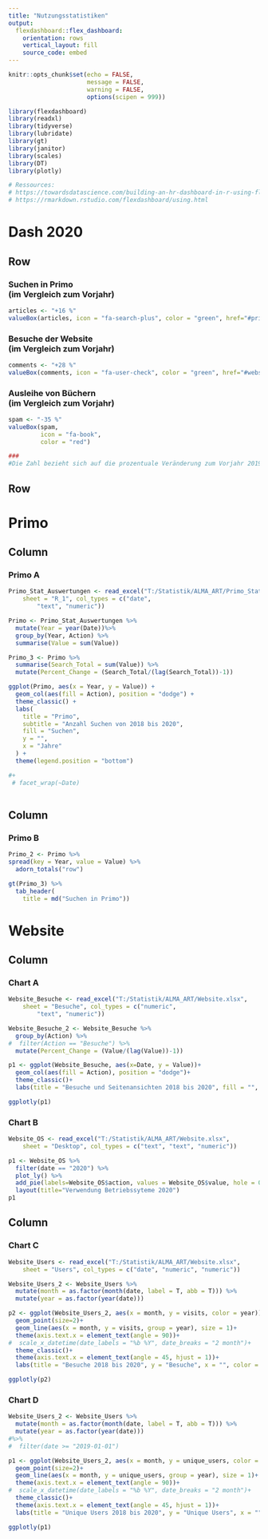 ---
title: "Nutzungsstatistiken"
output: 
  flexdashboard::flex_dashboard:
    orientation: rows
    vertical_layout: fill
    source_code: embed
---


```{r setup, include=FALSE}
knitr::opts_chunk$set(echo = FALSE,
                      message = FALSE,
                      warning = FALSE,
                      options(scipen = 999))

library(flexdashboard)
library(readxl)
library(tidyverse)
library(lubridate)
library(gt)
library(janitor)
library(scales)
library(DT)
library(plotly)

# Ressources:
# https://towardsdatascience.com/building-an-hr-dashboard-in-r-using-flexdashboard-76d14ed3f32
# https://rmarkdown.rstudio.com/flexdashboard/using.html

```

Dash 2020 {data-icon="fa-globe"}
===================================== 

Row {data-width=150, data-height=200}
-----------------------------------------------------------------------

### Suchen in Primo </br>(im Vergleich zum Vorjahr)

```{r}
articles <- "+16 %"
valueBox(articles, icon = "fa-search-plus", color = "green", href="#primo")
```

### Besuche der Website </br>(im Vergleich zum Vorjahr)

```{r}
comments <- "+28 %"
valueBox(comments, icon = "fa-user-check", color = "green", href="#website")
```

### Ausleihe von Büchern </br>(im Vergleich zum Vorjahr)

```{r}
spam <- "-35 %"
valueBox(spam, 
         icon = "fa-book",
         color = "red")
```

```{r eval=FALSE}
### 
#Die Zahl bezieht sich auf die prozentuale Veränderung zum Vorjahr 2019.
```


Row 
-----------------------------------------------------------------------


Primo {data-orientation=columns}
===================================== 

Column {data-width=400, data-height=400}
-----------------------------------------------------------------------

### Primo A

```{r}
Primo_Stat_Auswertungen <- read_excel("T:/Statistik/ALMA_ART/Primo_Stat_Auswertungen.xlsx", 
    sheet = "R_1", col_types = c("date", 
        "text", "numeric"))
```

```{r}
Primo <- Primo_Stat_Auswertungen %>%
  mutate(Year = year(Date))%>%
  group_by(Year, Action) %>%
  summarise(Value = sum(Value))
```

```{r}
Primo_3 <- Primo %>%
  summarise(Search_Total = sum(Value)) %>%
  mutate(Percent_Change = (Search_Total/(lag(Search_Total))-1))
```


```{r}
ggplot(Primo, aes(x = Year, y = Value)) +
  geom_col(aes(fill = Action), position = "dodge") +
  theme_classic() +
  labs(
    title = "Primo",
    subtitle = "Anzahl Suchen von 2018 bis 2020",
    fill = "Suchen",
    y = "",
    x = "Jahre"
  ) +
  theme(legend.position = "bottom")

#+
 # facet_wrap(~Date)
  
```



Column {data-width=200, data-height=200}  
-----------------------------------------------------------------------

### Primo B


```{r}
Primo_2 <- Primo %>%
spread(key = Year, value = Value) %>%
  adorn_totals("row")
```


```{r}
gt(Primo_3) %>%
  tab_header(
    title = md("Suchen in Primo"))
```



Website {data-orientation=columns}
===================================== 

Column {data-width=400}
-----------------------------------------------------------------------

### Chart A

```{r}
Website_Besuche <- read_excel("T:/Statistik/ALMA_ART/Website.xlsx", 
    sheet = "Besuche", col_types = c("numeric", 
        "text", "numeric"))
```

```{r}
Website_Besuche_2 <- Website_Besuche %>%
  group_by(Action) %>%
#  filter(Action == "Besuche") %>%
  mutate(Percent_Change = (Value/(lag(Value))-1))
```


```{r}
p1 <- ggplot(Website_Besuche, aes(x=Date, y = Value))+
  geom_col(aes(fill = Action), position = "dodge")+
  theme_classic()+
  labs(title = "Besuche und Seitenansichten 2018 bis 2020", fill = "", y = "", x = "")

ggplotly(p1)
```

### Chart B

```{r}
Website_OS <- read_excel("T:/Statistik/ALMA_ART/Website.xlsx", 
    sheet = "Desktop", col_types = c("text", "text", "numeric"))
```


```{r}
p1 <- Website_OS %>%
  filter(date == "2020") %>%
  plot_ly() %>% 
  add_pie(labels=Website_OS$action, values = Website_OS$value, hole = 0.6) %>%
  layout(title="Verwendung Betriebssyteme 2020")
p1
```



Column {data-width=400}
-----------------------------------------------------------------------


### Chart C

```{r}
Website_Users <- read_excel("T:/Statistik/ALMA_ART/Website.xlsx", 
    sheet = "Users", col_types = c("date", "numeric", "numeric"))
```

```{r}
Website_Users_2 <- Website_Users %>%
  mutate(month = as.factor(month(date, label = T, abb = T))) %>%
  mutate(year = as.factor(year(date)))

p2 <- ggplot(Website_Users_2, aes(x = month, y = visits, color = year))+
  geom_point(size=2)+
  geom_line(aes(x = month, y = visits, group = year), size = 1)+
  theme(axis.text.x = element_text(angle = 90))+
#  scale_x_datetime(date_labels = "%b %Y", date_breaks = "2 month")+
  theme_classic()+
  theme(axis.text.x = element_text(angle = 45, hjust = 1))+
  labs(title = "Besuche 2018 bis 2020", y = "Besuche", x = "", color = "")

ggplotly(p2)
```

### Chart D




```{r}
Website_Users_2 <- Website_Users %>%
  mutate(month = as.factor(month(date, label = T, abb = T))) %>%
  mutate(year = as.factor(year(date))) 
#%>%
#  filter(date >= "2019-01-01")

p1 <- ggplot(Website_Users_2, aes(x = month, y = unique_users, color = year))+
  geom_point(size=2)+
  geom_line(aes(x = month, y = unique_users, group = year), size = 1)+
  theme(axis.text.x = element_text(angle = 90))+
#  scale_x_datetime(date_labels = "%b %Y", date_breaks = "2 month")+
  theme_classic()+
  theme(axis.text.x = element_text(angle = 45, hjust = 1))+
  labs(title = "Unique Users 2018 bis 2020", y = "Unique Users", x = "", color = "")

ggplotly(p1)
```



